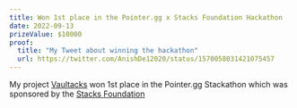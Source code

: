 ```yaml
---
title: Won 1st place in the Pointer.gg x Stacks Foundation Hackathon
date: 2022-09-13
prizeValue: $10000
proof:
  title: "My Tweet about winning the hackathon"
  url: https://twitter.com/AnishDe12020/status/1570058031421075457
---
```


My project [Vaultacks](https://vaultakcs.vercel.app) won 1st place in the Pointer.gg Stackathon which was sponsored by the [Stacks Foundation](https://www.stacks.co/)
